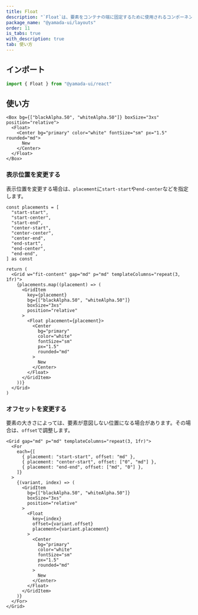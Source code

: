 ```yaml
---
title: Float
description: "`Float`は、要素をコンテナの端に固定するために使用されるコンポーネントです。"
package_name: "@yamada-ui/layouts"
order: 11
is_tabs: true
with_description: true
tab: 使い方
---
```


## インポート

```ts
import { Float } from "@yamada-ui/react"
```

## 使い方

```tsx
<Box bg={["blackAlpha.50", "whiteAlpha.50"]} boxSize="3xs" position="relative">
  <Float>
    <Center bg="primary" color="white" fontSize="sm" px="1.5" rounded="md">
      New
    </Center>
  </Float>
</Box>
```

### 表示位置を変更する

表示位置を変更する場合は、`placement`に`start-start`や`end-center`などを指定します。

```tsx functional=true
const placements = [
  "start-start",
  "start-center",
  "start-end",
  "center-start",
  "center-center",
  "center-end",
  "end-start",
  "end-center",
  "end-end",
] as const

return (
  <Grid w="fit-content" gap="md" p="md" templateColumns="repeat(3, 1fr)">
    {placements.map((placement) => (
      <GridItem
        key={placement}
        bg={["blackAlpha.50", "whiteAlpha.50"]}
        boxSize="3xs"
        position="relative"
      >
        <Float placement={placement}>
          <Center
            bg="primary"
            color="white"
            fontSize="sm"
            px="1.5"
            rounded="md"
          >
            New
          </Center>
        </Float>
      </GridItem>
    ))}
  </Grid>
)
```

### オフセットを変更する

要素の大きさによっては、要素が意図しない位置になる場合があります。その場合は、`offset`で調整します。

```tsx
<Grid gap="md" p="md" templateColumns="repeat(3, 1fr)">
  <For
    each={[
      { placement: "start-start", offset: "md" },
      { placement: "center-start", offset: ["0", "md"] },
      { placement: "end-end", offset: ["md", "0"] },
    ]}
  >
    {(variant, index) => (
      <GridItem
        bg={["blackAlpha.50", "whiteAlpha.50"]}
        boxSize="3xs"
        position="relative"
      >
        <Float
          key={index}
          offset={variant.offset}
          placement={variant.placement}
        >
          <Center
            bg="primary"
            color="white"
            fontSize="sm"
            px="1.5"
            rounded="md"
          >
            New
          </Center>
        </Float>
      </GridItem>
    )}
  </For>
</Grid>
```
